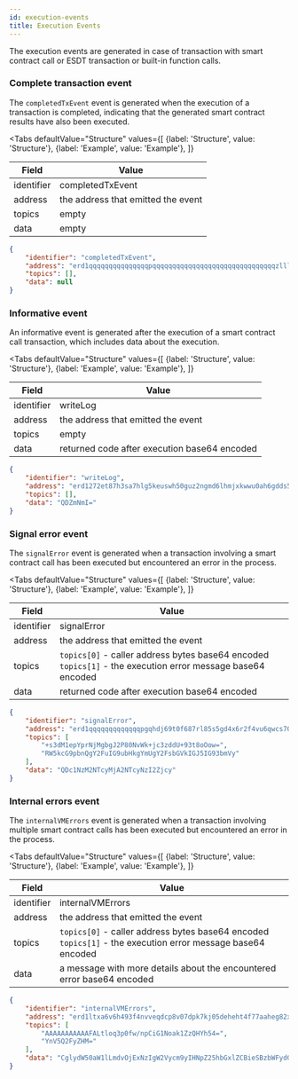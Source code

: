 ```yaml
---
id: execution-events
title: Execution Events
---
```



The execution events are generated in case of transaction with smart contract call or ESDT transaction or built-in function calls.


### Complete transaction event

The `completedTxEvent` event is generated when the execution of a transaction is completed,
indicating that the generated smart contract results have also been executed.

<Tabs
    defaultValue="Structure"
    values={[
        {label: 'Structure', value: 'Structure'},
        {label: 'Example', value: 'Example'},
    ]}
>
<TabItem value="Structure">

| Field      | Value                                                                                                                  |
|------------|------------------------------------------------------------------------------------------------------------------------|
| identifier | completedTxEvent                                                                                                           |
| address    | the address that emitted the event                                                                                              |
| topics     | empty |
| data       | empty                                                                                                                  |

</TabItem>
<TabItem value="Example">

```json
{
    "identifier": "completedTxEvent",
    "address": "erd1qqqqqqqqqqqqqqqpqqqqqqqqqqqqqqqqqqqqqqqqqqqqqqqzllls8a5w6u",
    "topics": [],
    "data": null
}
```

</TabItem>
</Tabs>


### Informative event

An informative event is generated after the execution of a  smart contract call transaction,
which includes data about the execution.


<Tabs
    defaultValue="Structure"
    values={[
        {label: 'Structure', value: 'Structure'},
        {label: 'Example', value: 'Example'},
    ]}
>
<TabItem value="Structure">

| Field      | Value                                                                                                                  |
|------------|------------------------------------------------------------------------------------------------------------------------|
| identifier | writeLog                                                                                                           |
| address    | the address that emitted the event                                                                                              |
| topics     | empty |
| data       | returned code after execution base64 encoded                                                                                                           |

</TabItem>
<TabItem value="Example">

```json
{
    "identifier": "writeLog",
    "address": "erd1272et87h3sa7hlg5keuswh50guz2ngmd6lhmjxkwwu0ah6gdds5qhka964",
    "topics": [],
    "data": "QDZmNmI="
}
```

</TabItem>
</Tabs>



### Signal error event

The `signalError` event is generated when a transaction involving a smart contract call has
been executed but encountered an error in the process.


<Tabs
    defaultValue="Structure"
    values={[
        {label: 'Structure', value: 'Structure'},
        {label: 'Example', value: 'Example'},
    ]}
>
<TabItem value="Structure">

| Field      | Value                                                                                                                  |
|------------|------------------------------------------------------------------------------------------------------------------------|
| identifier | signalError                                                                                                           |
| address    | the address that emitted the event                                                                                              |
| topics     | `topics[0]` - caller address bytes base64 encoded <br/> `topics[1]` - the execution error message base64 encoded  |
| data       | returned code after execution base64 encoded                                                                                                           |

</TabItem>
<TabItem value="Example">

```json
{
    "identifier": "signalError",
    "address": "erd1qqqqqqqqqqqqqpgqhdj69t0f687rl85s5gd4x6r2f4vu6qwcs70qevwuqx",
    "topics": [
        "+s3dM1epYprNjMgbgJ2P80NvWk+jc3zddU+93t8oOow=",
        "RW5kcG9pbnQgY2FuIG9ubHkgYmUgY2FsbGVkIGJ5IG93bmVy"
    ],
    "data": "QDc1NzM2NTcyMjA2NTcyNzI2Zjcy"
}
```

</TabItem>
</Tabs>

### Internal errors event

The `internalVMErrors` event is generated when a transaction involving multiple smart contract calls has
been executed but encountered an error in the process.


<Tabs
    defaultValue="Structure"
    values={[
        {label: 'Structure', value: 'Structure'},
        {label: 'Example', value: 'Example'},
    ]}
>
<TabItem value="Structure">

| Field      | Value                                                                                                                  |
|------------|------------------------------------------------------------------------------------------------------------------------|
| identifier | internalVMErrors                                                                                                           |
| address    | the address that emitted the event                                                                                              |
| topics     | `topics[0]` - caller address bytes base64 encoded <br/> `topics[1]` - the execution error message base64 encoded  |
| data       | a message with more details about the encountered error base64 encoded                                                                                                           |

</TabItem>
<TabItem value="Example">

```json
{
    "identifier": "internalVMErrors",
    "address": "erd1ltxa6v6h493f4nvveqdcp8v07dpk7kj05deheht4f77aaheg82xq680mlx",
    "topics": [
        "AAAAAAAAAAAFALtloq3p0fw/npCiG1Noak1ZzQHYh54=",
        "YnV5Q2FyZHM="
    ],
    "data": "CglydW50aW1lLmdvOjExNzIgW2Vycm9yIHNpZ25hbGxlZCBieSBzbWFydGNvbnRyYWN0XSBbYnV5Q2FyZHNdCglydW50aW1lLmdvOjExNzIgW2Vycm9yIHNpZ25hbGxlZCBieSBzbWFydGNvbnRyYWN0XSBbYnV5Q2FyZHNdCglydW50aW1lLmdvOjExNjkgW0VuZHBvaW50IGNhbiBvbmx5IGJlIGNhbGxlZCBieSBvd25lcl0="
}
```

</TabItem>
</Tabs>
